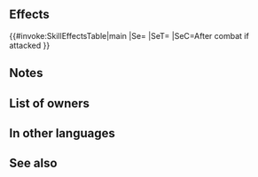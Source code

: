 {{About|the weapon|the [[status effect]]|Gravity (status effect)}}{{Weapon Infobox
|tagid=SID_グラビティ
|weaponType=Staff
|might=6
|range=2
|effect=After combat, if unit attacked, inflicts status on foe restricting movement to 1 space through its next action.
|cost=150
|exclusive=0
|statModifiers=0,6,0,0,0
|next=Gravity+
|promotionRarity=5
|promotionTier=2
|required=Assault
|properties=random_all
}}
==Effects==
{{#invoke:SkillEffectsTable|main
|Se={{SEt|Gravity}}
|SeT={{Tgt|Foe}}
|SeC=After combat if<br>{{Tgt|Unit}} attacked
}}
==Notes==
{{IfUnitAttacked}}
{{Gravity}}
==List of owners==
{{Skill Hero List}}
==In other languages==
{{OtherLanguages
|japanese=グラビティ
|german=Schwere
|spanishEU=Gravedad
|spanishLA=Gravedad
|french=Gravité
|italian=Gravità
|chineseTW=重壓
|portuguese=Gravidade
}}
==See also==
{{See also skills|cond=(Description LIKE '%inflicts status on target and foes%restricting movement%next actions%' OR Description LIKE '%inflicts%【Gravity】%on target and foes%') AND Exclusive=1}}
{{Weapons Navbox}}